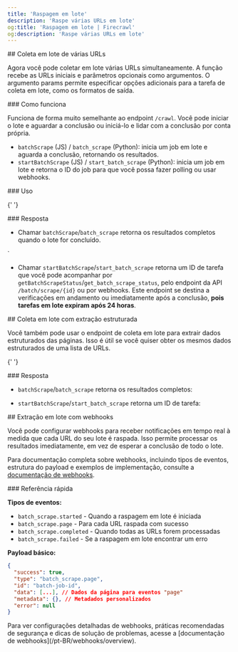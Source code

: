 ```yaml
---
title: 'Raspagem em lote'
description: 'Raspe várias URLs em lote'
og:title: 'Raspagem em lote | Firecrawl'
og:description: 'Raspe várias URLs em lote'
---
```



<div id='batch-scraping-multiple-urls'>## Coleta em lote de várias URLs</div>

Agora você pode coletar em lote várias URLs simultaneamente. A função recebe as URLs iniciais e parâmetros opcionais como argumentos. O argumento params permite especificar opções adicionais para a tarefa de coleta em lote, como os formatos de saída.

<div id='how-it-works'>### Como funciona</div>

Funciona de forma muito semelhante ao endpoint `/crawl`. Você pode iniciar o lote e aguardar a conclusão ou iniciá-lo e lidar com a conclusão por conta própria.

- `batchScrape` (JS) / `batch_scrape` (Python): inicia um job em lote e aguarda a conclusão, retornando os resultados.
- `startBatchScrape` (JS) / `start_batch_scrape` (Python): inicia um job em lote e retorna o ID do job para que você possa fazer polling ou usar webhooks.

<div id='usage'>### Uso</div>

<CodeGroup>
  <BatchScrapePython />

{' '}
<BatchScrapeNode />

  <BatchScrapeCURL />
</CodeGroup>

<div id='response'>### Resposta</div>

- Chamar `batchScrape`/`batch_scrape` retorna os resultados completos quando o lote for concluído.

<BatchScrapeOutput />

`

- Chamar `startBatchScrape`/`start_batch_scrape` retorna um ID de tarefa que você pode acompanhar por `getBatchScrapeStatus`/`get_batch_scrape_status`, pelo endpoint da API `/batch/scrape/{id}` ou por webhooks. Este endpoint se destina a verificações em andamento ou imediatamente após a conclusão, **pois tarefas em lote expiram após 24 horas**.

<BatchScrapeAsyncOutput />

<div id='batch-scrape-with-structured-extraction'>
  ## Coleta em lote com extração estruturada
</div>

Você também pode usar o endpoint de coleta em lote para extrair dados estruturados das páginas. Isso é útil se você quiser obter os mesmos dados estruturados de uma lista de URLs.

<CodeGroup>
  <BatchScrapeExtractPython />

{' '}
<BatchScrapeExtractNode />

  <BatchScrapeExtractCURL />
</CodeGroup>

<div id='response'>### Resposta</div>

- `batchScrape`/`batch_scrape` retorna os resultados completos:

<BatchScrapeExtractOutput />

- `startBatchScrape`/`start_batch_scrape` retorna um ID de tarefa:

<BatchScrapeExtractAsyncOutput />

<div id='batch-scrape-with-webhooks'>## Extração em lote com webhooks</div>

Você pode configurar webhooks para receber notificações em tempo real à medida que cada URL do seu lote é raspada. Isso permite processar os resultados imediatamente, em vez de esperar a conclusão de todo o lote.

<BatchScrapeWebhookCURL />

Para documentação completa sobre webhooks, incluindo tipos de eventos, estrutura do payload e exemplos de implementação, consulte a [documentação de webhooks](/pt-BR/webhooks/overview).

<div id='quick-reference'>### Referência rápida</div>

**Tipos de eventos:**

- `batch_scrape.started` - Quando a raspagem em lote é iniciada
- `batch_scrape.page` - Para cada URL raspada com sucesso
- `batch_scrape.completed` - Quando todas as URLs forem processadas
- `batch_scrape.failed` - Se a raspagem em lote encontrar um erro

**Payload básico:**

```json
{
  "success": true,
  "type": "batch_scrape.page",
  "id": "batch-job-id",
  "data": [...], // Dados da página para eventos "page"
  "metadata": {}, // Metadados personalizados
  "error": null
}
```

<Note>
  Para ver configurações detalhadas de webhooks, práticas recomendadas de
  segurança e dicas de solução de problemas, acesse a [documentação de
  webhooks](/pt-BR/webhooks/overview).
</Note>
